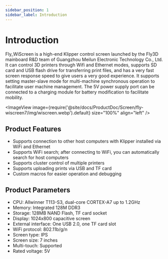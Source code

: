```yaml
---
sidebar_position: 1
sidebar_label: Introduction
---
```


# Introduction

Fly_WiScreen is a high-end Klipper control screen launched by the Fly3D mainboard R&D team of Guangzhou Meilun Electronic Technology Co., Ltd. It can control 3D printers through Wifi and Ethernet modes, supports SD card and USB flash drive for transferring print files, and has a very fast screen response speed to give users a very good experience. It supports setting master-slave mode for multi-machine synchronous operation to facilitate user machine management. The 5V power supply port can be connected to a charging module for battery modification to facilitate mobility.

<ImageView image={require('@site/docs/ProductDoc/Screen/fly-wiscreen7/img/wiscreen.webp').default} size="100%" align="left" />

## Product Features

* Supports connection to other host computers with Klipper installed via WiFi and Ethernet
* Supports WiFi search; after connecting to WiFi, you can automatically search for host computers
* Supports cluster control of multiple printers
* Supports uploading prints via USB and TF card
* Custom macros for easier operation and debugging

## Product Parameters

* CPU: Allwinner T113-S3, dual-core CORTEX-A7 up to 1.2GHz
* Memory: Integrated 128M DDR3
* Storage: 128MB NAND Flash, TF card socket
* Display: 1024x800 capacitive screen
* External interface: One USB 2.0, one TF card slot
* WiFi protocol: 802.11b/g/n
* Screen type: IPS
* Screen size: 7 inches
* Multi-touch: Supported
* Rated voltage: 5V
